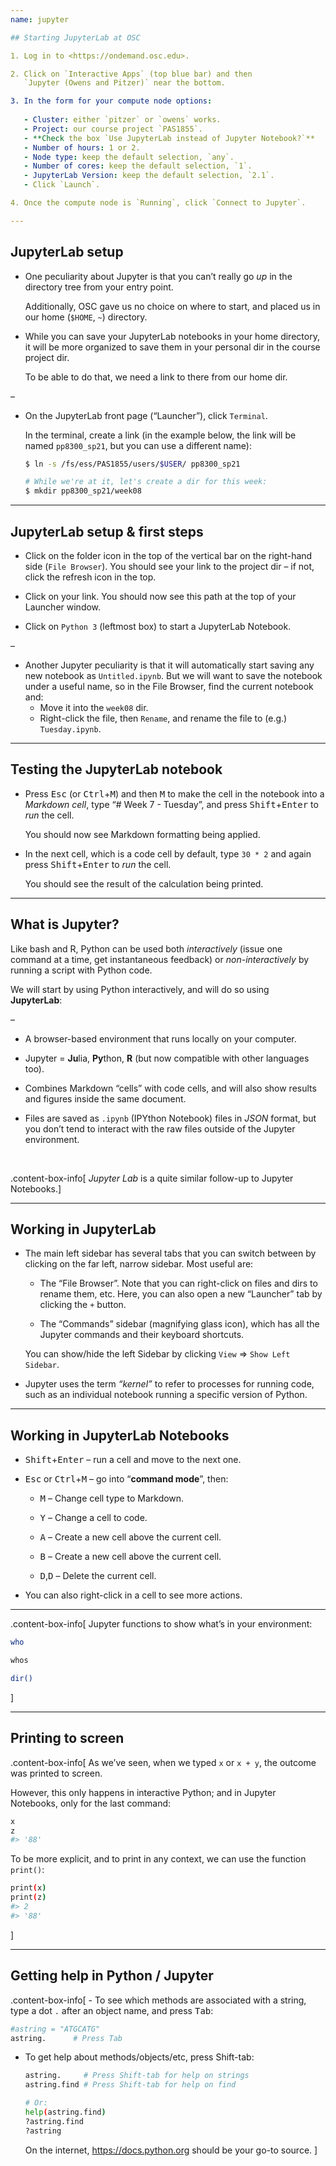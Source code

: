 ```yaml
---
name: jupyter

## Starting JupyterLab at OSC

1. Log in to <https://ondemand.osc.edu>.

2. Click on `Interactive Apps` (top blue bar) and then
   `Jupyter (Owens and Pitzer)` near the bottom.

3. In the form for your compute node options:
   
   - Cluster: either `pitzer` or `owens` works.
   - Project: our course project `PAS1855`.
   - **Check the box `Use JupyterLab instead of Jupyter Notebook?`**
   - Number of hours: 1 or 2.
   - Node type: keep the default selection, `any`.
   - Number of cores: keep the default selection, `1`.
   - JupyterLab Version: keep the default selection, `2.1`.
   - Click `Launch`.

4. Once the compute node is `Running`, click `Connect to Jupyter`.

---
```


## JupyterLab setup

- One peculiarity about Jupyter is that you can't really go *up* in the directory
  tree from your entry point.
  
  Additionally, OSC gave us no choice on where to start,
  and placed us in our home (`$HOME`, `~`) directory.

- While you can save your JupyterLab notebooks in your home directory,
  it will be more organized to save them in your personal dir in the
  course project dir.
  
  To be able to do that, we need a link to there from our home dir.
  
--

- On the JupyterLab front page ("Launcher"), click `Terminal`.

  In the terminal, create a link (in the example below, the link will be
  named `pp8300_sp21`, but you can use a different name):
  
  ```sh
  $ ln -s /fs/ess/PAS1855/users/$USER/ pp8300_sp21
  
  # While we're at it, let's create a dir for this week:
  $ mkdir pp8300_sp21/week08
  ```

---

## JupyterLab setup & first steps

- Click on the folder icon in the top of the vertical bar on the right-hand side
  (`File Browser`). You should see your link to the project dir &ndash;
  if not, click the refresh icon in the top.
  
- Click on your link. You should now see this path at the top of your Launcher
  window.

- Click on `Python 3` (leftmost box) to start a JupyterLab Notebook.

--

- Another Jupyter peculiarity is that it will automatically start saving any
  new notebook as `Untitled.ipynb`.
  But we will want to save the notebook under a useful name,
  so in the File Browser, find the current notebook and:
  - Move it into the `week08` dir.
  - Right-click the file, then `Rename`,
    and rename the file to (e.g.) `Tuesday.ipynb`.

---

## Testing the JupyterLab notebook

- Press <kbd>Esc</kbd> (or <kbd>Ctrl</kbd>+<kbd>M</kbd>)
  and then <kbd>M</kbd> to make the cell in the notebook into
  a *Markdown cell*, type "# Week 7 - Tuesday", and press
  <kbd>Shift</kbd>+<kbd>Enter</kbd> to *run* the cell.
  
  You should now see Markdown formatting being applied.

- In the next cell, which is a code cell by default,
  type `30 * 2` and again press <kbd>Shift</kbd>+<kbd>Enter</kbd> to *run* the
  cell.
  
  You should see the result of the calculation being printed.

---

## What is Jupyter?

Like bash and R, Python can be used both *interactively* (issue one command
at a time, get instantaneous feedback) or *non-interactively* by running a
script with Python code.

We will start by using Python interactively, and will do so using  
**JupyterLab**:

--

- A browser-based environment that runs locally on your computer.

- Jupyter = **Ju**lia, **Py**thon, **R**
  (but now compatible with other languages too).
  
- Combines Markdown "cells" with code cells,
  and will also show results and figures inside the same document.

- Files are saved as `.ipynb` (IPYthon Notebook) files in *JSON* format,
  but you don't tend to interact with the raw files outside of the Jupyter
  environment.
  
<br>

.content-box-info[
*Jupyter Lab* is a quite similar follow-up to Jupyter Notebooks.
]

---

## Working in JupyterLab

- The main left sidebar has several tabs that you can switch between by clicking
  on the far left, narrow sidebar. Most useful are: 
  
  - The "File Browser".
    Note that you can right-click on files and dirs to rename them, etc.
    Here, you can also open a new "Launcher" tab by clicking the `+` button.
  
  - The "Commands" sidebar (magnifying glass icon), which has all the Jupyter
    commands and their keyboard shortcuts. 

  You can show/hide the left Sidebar by clicking `View` => `Show Left Sidebar`.

- Jupyter uses the term *"kernel"* to refer to processes for running code,
  such as an individual notebook running a specific version of Python. 

---

## Working in JupyterLab Notebooks

- <kbd>Shift</kbd>+<kbd>Enter</kbd> &ndash; run a cell and move to the next one.

- <kbd>Esc</kbd> or <kbd>Ctrl</kbd>+<kbd>M</kbd> &ndash; go into "**command mode**",
  then:
  
  - <kbd>M</kbd> &ndash; Change cell type to Markdown.
  
  - <kbd>Y</kbd> &ndash; Change a cell to code.
  
  - <kbd>A</kbd> &ndash; Create a new cell above the current cell.
  
  - <kbd>B</kbd> &ndash; Create a new cell above the current cell.
  
  - <kbd>D</kbd>,<kbd>D</kbd> &ndash; Delete the current cell.

- You can also right-click in a cell to see more actions.

---

.content-box-info[
Jupyter functions to show what's in your environment:

```sh
who

whos

dir()
```
]

---

## Printing to screen

.content-box-info[
As we've seen, when we typed `x` or `x + y`, the outcome was printed to screen.

However, this only happens in interactive Python; and in Jupyter Notebooks,
only for the last command:

```sh
x
z
#> '88'
```

To be more explicit, and to print in any context, we can use the function
`print()`:

```sh
print(x)
print(z)
#> 2
#> '88'
```
]


---

## Getting help in Python / Jupyter

.content-box-info[
- To see which methods are associated with a string,
  type a dot `.` after an object name, and press <kbd>Tab</kbd>:
  
  ```sh
  #astring = "ATGCATG"
  astring.      # Press Tab
  ```

- To get help about methods/objects/etc, press Shift-tab:
  ```sh
  astring.     # Press Shift-tab for help on strings
  astring.find # Press Shift-tab for help on find
  
  # Or:
  help(astring.find)
  ?astring.find
  ?astring
  ```
  
  On the internet, <https://docs.python.org> should be your go-to source.
]
